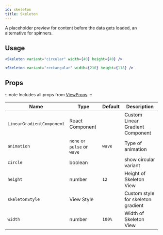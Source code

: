 ```yaml
---
id: skeleton
title: Skeleton
---
```



A placeholder preview for content before the data gets loaded, an alternative for spinners.

## Usage

```jsx
<Skeleton variant="circular" width={40} height={40} />
```

```jsx
<Skeleton variant="rectangular" width={210} height={118} />
```

## Props

:::note
Includes all props from [ViewProps](https://reactnative.dev/docs/view#props)
:::

<div class='table-responsive'>

| Name                      | Type                        | Default | Description                        |
| ------------------------- | --------------------------- | ------- | ---------------------------------- |
| `LinearGradientComponent` | React Component             |         | Custom Linear Gradient Component   |
| `animation`               | `none` or `pulse` or `wave` | `wave`  | Type of animation                  |
| `circle`                  | boolean                     |         | show circular variant              |
| `height`                  | number                      | `12`    | Height of Skeleton View            |
| `skeletonStyle`           | View Style                  |         | Custom style for skeleton gradient |
| `width`                   | number                      | `100%`  | Width of Skeleton View             |

</div>
